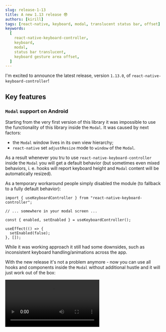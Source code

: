 ```yaml
---
slug: release-1-13
title: A new 1.13 release 😎
authors: [kirill]
tags: [react-native, keyboard, modal, translucent status bar, offset]
keywords:
  [
    react-native-keyboard-controller,
    keyboard,
    modal,
    status bar translucent,
    keyboard gesture area offset,
  ]
---
```


I'm excited to announce the latest release, version `1.13.0`, of `react-native-keyboard-controller`!

<!-- truncate -->


## Key features

### `Modal` support on Android

Starting from the very first version of this library it was impossible to use the functionality of this library inside the `Modal`. It was caused by next factors:

- the `Modal` window lives in its own view hierarchy;
- `react-native` set `adjustResize` mode to `window` of the `Modal`.

As a result whenever you tru to use `react-native-keyboard-controller` inside the `Modal` you will get a default behavior (but sometimes even mixed behaviors, i. e. hooks will report keyboard height and `Modal` content will be automatically resized).

As a temporary workaround people simply disabled the module (to fallback to a fully default behavior):

```tsx
import { useKeyboardController } from "react-native-keyboard-controller";

// ... somewhere in your modal screen ...

const { enabled, setEnabled } = useKeyboardController();

useEffect(() => {
  setEnabled(false);
}, []);
```

While it was working approach it still had some downsides, such as inconsistent keyboard handling/animations across the app.

With the new release it's not a problem anymore - now you can use all hooks and components inside the `Modal` without additional hustle and it will just work out of the box:

<Video src="/video/modal-integration-demo.mp4" width={30} />

### Support for `StatusBar.translucent`

The `StatusBar` integration was always a problematic because `react-native` uses deprecated methods that eventually breaks keyboard events. This module exports its own `StatusBarManagerCompat` module and uses this module automatically to handle `StatusBar` changes.

The problem was in the fact that `StatusBarManagerCompat` module didn't react on `translucent` prop changes. Now it's not the case and you can disable/enable `translucent` property dynamically.

:::info
You may think that `statusBarTranslucent` prop on `KeyboardProvider` is not needed anymore, but I would recommend to keep it - it'll help to layout `KeyboardProvider` properly in one frame without frame jumps.
:::

### New `offset` prop for `KeyboardGestureArea`

Starting from this release I'm adding more customization to interactive keyboard handling. Now on `Android` you can add `offset` property (which can be equal to your `TextInput` height) to your `KeyboardGestureArea` component - it'll allow you to extend the keyboard area and start dismiss gesture starting from the `TextInput` top border and not from the keyboard itself.


<ComparisonTable
  left={
    <Video src="/video/keyboard-gesture-area-without-offset.mp4" width={65} />
  }
  right={
    <Video src="/video/keyboard-gesture-area-with-offset.mp4" width={65} />
  }
  leftText={
    <i>
      The keyboard movement starts only when you cross the top border of the
      keyboard
    </i>
  }
  rightText={
    <i>
      The keyboard movement starts only when you cross the top border of your{" "}
      <code>TextInput</code>
    </i>
  }
/>

### `react-native@0.75` support

This release brings support for `react-native@0.75`. Even though `1.12.x` should be also compatible with `react-native@0.75` I still would recommend you to update this library to `1.13.0` if you are running your project on `react-native@0.75` (especially if you are using new architecture).

### An ability to prevent default actions in `KeyboardToolbar`

Starting from `1.12.0` you had an ability to customize the behavior of `KeyboardToolbar` buttons - you could run additional actions (and add haptic feedback for example). However before it wasn't possible to prevent default actions from happening, i. e. if you pressed next button, then focus would move to the next input.

With this release you can now prevent default actions from happening by calling `e.preventDefault()` in `onNextCallback`, `onPrevCallback`, and `onDoneCallback` props. I think it's a great addition to the existing functionality, because sometimes you may need to have this functionality - for example if you have a custom input between two `TextInput`s (let's say calendar picker) and when you press next button (while you have a focus on first input) most likely you want to open a calendar picker and not skip an input field (which is the default behavior). So now you can call `e.preventDefault()` conditionally and perform your own action to achieve your custom requirements!

### Synchronous `worklet` handler mount

Hooks such as `useKeyboardHandler` or `useFocusedInputHandler` used to mount `worklet` handlers asynchronously. In most of the cases it wasn't a problem, but if the keyboard performs an animation and worklet handler is not attached yet, then you will get a broken layout - keyboard will overlap elements etc.

This release fixes this issue by mounting `worklet` handlers synchronously so it's not a problem anymore!

### Other bug fixes and improvements

Among all other improvements this release also includes a bunch of fixes, such as:

- proper `ref` deallocation for `KeyboardAwareScrollView`;
- better accessibility labels for `KeyboardToolbar`;
- incorrect `height`/`progress` in `onEnd`/`didShow` events on iOS when keyboard appearance has two stages (i. e. you are using `secureTextEntry` prop on `TextInput`).

Also this release aims to improve the stability of this library - I added a bund of **e2e** tests and added scripts for running them on more devices. If before I used only **iOS 17** simulator and **Android 9** emulator, now I'm using **iOS 16/17/18** (yes, I'm testing on _**beta**_ iOS releases too) simulators and **Android 9/12** emulators.

I hope such setup can help to catch bugs on as early stage as possible. But I'm not going to stop here - I'm also planning to add more tests, more runtimes (Android 15 is planned) and improve the stability of this library even more.

## What's next?
